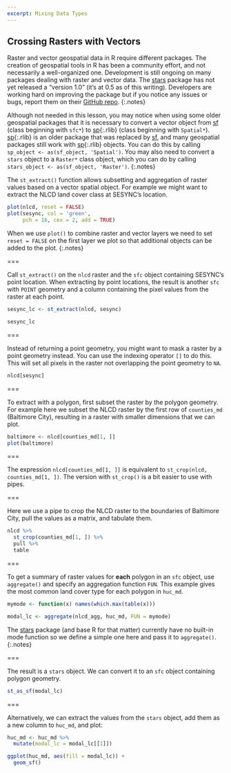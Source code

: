 ```yaml
---
excerpt: Mixing Data Types
---
```


## Crossing Rasters with Vectors

Raster and vector geospatial data in R require different packages. 
The creation of geospatial tools in R has been a community effort, and not
necessarily a well-organized one. Development is still ongoing on many packages
dealing with raster and vector data.
The [stars][stars] package has not yet released a "version 1.0" 
(it's at 0.5 as of this writing). Developers are working hard on improving the package but
if you notice any issues or bugs, report them on their [GitHub repo](https://github.com/r-spatial/stars).
{:.notes}

Although not needed in this lesson, you may notice when using some older geospatial packages that it is necessary to
convert a vector object from [sf][sf] (class beginning with `sfc*`) to [sp](){:.rlib}
(class beginning with `Spatial*`). [sp](){:.rlib} is an older package that was replaced
by [sf][sf], and many geospatial packages still work with [sp](){:.rlib} objects.
You can do this by calling `sp_object <- as(sf_object, 'Spatial')`. You may also
need to convert a `stars` object to a `Raster*` class object, which you can do
by calling `stars_object <- as(sf_object, 'Raster')`.
{:.notes}

The `st_extract()` function allows subsetting and aggregation of raster values based
on a vector spatial object. For example we might want to extract the NLCD land cover 
class at SESYNC's location.

```r
plot(nlcd, reset = FALSE)
plot(sesync, col = 'green',
     pch = 16, cex = 2, add = TRUE)
```

When we use `plot()` to combine raster and vector layers we need to set `reset = FALSE` on 
the first layer we plot so that additional objects can be added to the plot.
{:.notes}

===

Call `st_extract()` on the `nlcd` raster and the `sfc` object containing SESYNC's point location.
When extracting by point locations, the result is another `sfc` with `POINT` geometry and
a column containing the pixel values from the raster at each point.

```r
sesync_lc <- st_extract(nlcd, sesync)
```

```r
sesync_lc
```

===

Instead of returning a point geometry, you might want to mask a raster by a point geometry instead. 
You can use the indexing operator `[]` to do this. This will set
all pixels in the raster not overlapping the point geometry to `NA`.

```r
nlcd[sesync]
```

===

To extract with a polygon, first subset the raster by the polygon geometry. For example
here we subset the NLCD raster by the first row of `counties_md` 
(Baltimore City), resulting in a raster with smaller dimensions that we can plot.

```r
baltimore <- nlcd[counties_md[1, ]]
plot(baltimore)
```

===

The expression `nlcd[counties_md[1, ]]` is equivalent to `st_crop(nlcd, counties_md[1, ])`.
The version with `st_crop()` is a bit easier to use with pipes.

===

Here we use a pipe to crop the NLCD raster to the boundaries of Baltimore City,
pull the values as a matrix, and tabulate them.

```r
nlcd %>%
  st_crop(counties_md[1, ]) %>%
  pull %>%
  table
```

===

To get a summary of raster values for **each** polygon in an `sfc`
object, use `aggregate()` and specify an aggregation function `FUN`. This
example gives the most common land cover type for each polygon in `huc_md`.

```r
mymode <- function(x) names(which.max(table(x)))

modal_lc <- aggregate(nlcd_agg, huc_md, FUN = mymode) 
```

The [stars][stars] package (and base R for that matter) currently have no built-in mode function
so we define a simple one here and pass it to `aggregate()`.
{:.notes}

===

The result is a `stars` object. We can convert it to an `sfc` object containing polygon
geometry.

```r
st_as_sf(modal_lc)
```

===

Alternatively, we can extract the values from the `stars` object, add them as a new
column to `huc_md`, and plot:

```r
huc_md <- huc_md %>% 
  mutate(modal_lc = modal_lc[[1]])

ggplot(huc_md, aes(fill = modal_lc)) + 
  geom_sf()
```

[sf]: https://r-spatial.github.io/sf/
[stars]: https://r-spatial.github.io/stars/

